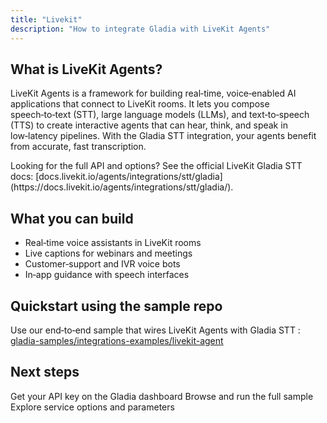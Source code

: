 ```yaml
---
title: "Livekit"
description: "How to integrate Gladia with LiveKit Agents"
---
```


## What is LiveKit Agents?

LiveKit Agents is a framework for building real‑time, voice‑enabled AI applications that connect to LiveKit rooms. It lets you compose speech‑to‑text (STT), large language models (LLMs), and text‑to‑speech (TTS) to create interactive agents that can hear, think, and speak in low‑latency pipelines. With the Gladia STT integration, your agents benefit from accurate, fast transcription.

<Tip>
  Looking for the full API and options? See the official LiveKit Gladia STT
  docs:
  [docs.livekit.io/agents/integrations/stt/gladia](https://docs.livekit.io/agents/integrations/stt/gladia/).
</Tip>

## What you can build

- Real‑time voice assistants in LiveKit rooms
- Live captions for webinars and meetings
- Customer‑support and IVR voice bots
- In‑app guidance with speech interfaces

## Quickstart using the sample repo

Use our end‑to‑end sample that wires LiveKit Agents with Gladia STT : [gladia-samples/integrations-examples/livekit-agent](https://github.com/gladiaio/gladia-samples/tree/main/integrations-examples/livekit-agent)

## Next steps

<CardGroup cols={3}>
  <Card title="Get your API key" href="https://app.gladia.io" icon="key">
    Get your API key on the Gladia dashboard
  </Card>
  <Card
    title="LiveKit agent with Gladia"
    icon="github"
    href="https://github.com/gladiaio/gladia-samples/tree/main/integrations-examples/livekit-agent"
  >
    Browse and run the full sample
  </Card>
  <Card
    title="LiveKit Gladia STT docs"
    icon="book"
    href="https://docs.livekit.io/agents/integrations/stt/gladia/"
  >
    Explore service options and parameters
  </Card>
</CardGroup>
